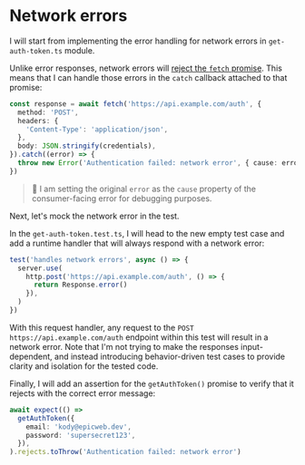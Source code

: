 # Network errors

<EpicVideo url="https://www.epicweb.dev/workshops/mocking-techniques-in-vitest/network/network-errors/solution" />

I will start from implementing the error handling for network errors in `get-auth-token.ts` module.

Unlike error responses, network errors will [reject the `fetch` promise](https://kettanaito.com/blog/why-fetch-promise-doesnt-reject-on-error-responses). This means that I can handle those errors in the `catch` callback attached to that promise:

```ts filename=get-auth-token.test.ts nonumber add=7-9
const response = await fetch('https://api.example.com/auth', {
  method: 'POST',
  headers: {
    'Content-Type': 'application/json',
  },
  body: JSON.stringify(credentials),
}).catch((error) => {
  throw new Error('Authentication failed: network error', { cause: error })
})
```

> :owl: I am setting the original `error` as the `cause` property of the consumer-facing error for debugging purposes.

Next, let's mock the network error in the test.

In the `get-auth-token.test.ts`, I will head to the new empty test case and add a runtime handler that will always respond with a network error:

```ts filename=get-auth-token.test.ts nonumber lines=2-6
test('handles network errors', async () => {
  server.use(
    http.post('https://api.example.com/auth', () => {
      return Response.error()
    }),
  )
})
```

With this request handler, any request to the `POST https://api.example.com/auth` endpoint within this test will result in a network error. Note that I'm not trying to make the responses input-dependent, and instead introducing behavior-driven test cases to provide clarity and isolation for the tested code.

Finally, I will add an assertion for the `getAuthToken()` promise to verify that it rejects with the correct error message:

```ts filename=get-auth-token.test.ts nonumber
await expect(() =>
  getAuthToken({
    email: 'kody@epicweb.dev',
    password: 'supersecret123',
  }),
).rejects.toThrow('Authentication failed: network error')
```
